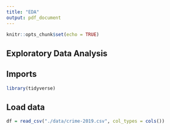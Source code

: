 ```yaml
---
title: "EDA"
output: pdf_document
---
```


```r
knitr::opts_chunk$set(echo = TRUE)
```

## Exploratory Data Analysis

## Imports
```r
library(tidyverse)
```

## Load data
```r
df = read_csv("./data/crime-2019.csv", col_types = cols())
```

